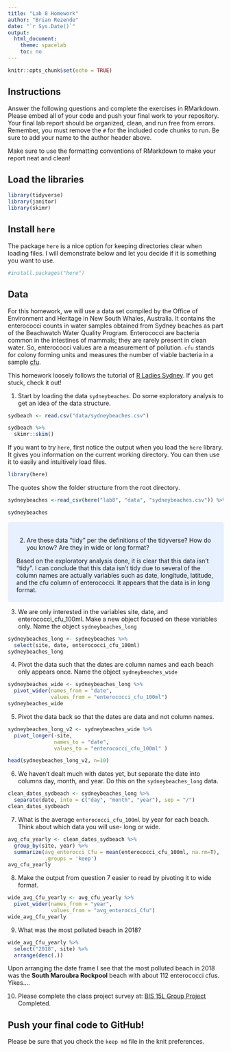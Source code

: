 ```yaml
---
title: "Lab 8 Homework"
author: "Brian Rezende"
date: "`r Sys.Date()`"
output:
  html_document:
    theme: spacelab
    toc: no
---
```


```r
knitr::opts_chunk$set(echo = TRUE)
```

## Instructions
Answer the following questions and complete the exercises in RMarkdown. Please embed all of your code and push your final work to your repository. Your final lab report should be organized, clean, and run free from errors. Remember, you must remove the `#` for the included code chunks to run. Be sure to add your name to the author header above.  

Make sure to use the formatting conventions of RMarkdown to make your report neat and clean!  

## Load the libraries
```r
library(tidyverse)
library(janitor)
library(skimr)
``` 

## Install `here`
The package `here` is a nice option for keeping directories clear when loading files. I will demonstrate below and let you decide if it is something you want to use.  
```r
#install.packages("here")
```

## Data
For this homework, we will use a data set compiled by the Office of Environment and Heritage in New South Whales, Australia. It contains the enterococci counts in water samples obtained from Sydney beaches as part of the Beachwatch Water Quality Program. Enterococci are bacteria common in the intestines of mammals; they are rarely present in clean water. So, enterococci values are a measurement of pollution. `cfu` stands for colony forming units and measures the number of viable bacteria in a sample [cfu](https://en.wikipedia.org/wiki/Colony-forming_unit).   

This homework loosely follows the tutorial of [R Ladies Sydney](https://rladiessydney.org/). If you get stuck, check it out!  

1. Start by loading the data `sydneybeaches`. Do some exploratory analysis to get an idea of the data structure.
```r
sydbeach <- read.csv("data/sydneybeaches.csv")
```
```r
sydbeach %>% 
  skimr::skim()
```
If you want to try `here`, first notice the output when you load the `here` library. It gives you information on the current working directory. You can then use it to easily and intuitively load files.
```r
library(here)
```

The quotes show the folder structure from the root directory.
```r
sydneybeaches <-read_csv(here("lab8", "data", "sydneybeaches.csv")) %>% janitor::clean_names()
```
```r
sydneybeaches
```
<style>
div.blue { background-color:#e6f0ff; border-radius: 5px; padding: 20px;}
</style>
<div class = "blue">

2. Are these data "tidy" per the definitions of the tidyverse? How do you know? Are they in wide or long format?

Based on the exploratory analysis done, it is clear that this data isn't "tidy". I can conclude that this data isn't tidy due to several of the column names are actually variables such as date, longitude, latitude, and the cfu column of enterococci. It appears that the data is in long format. </div>


3. We are only interested in the variables site, date, and enterococci_cfu_100ml. Make a new object focused on these variables only. Name the object `sydneybeaches_long`
```r
sydneybeaches_long <- sydneybeaches %>% 
  select(site, date, enterococci_cfu_100ml)
sydneybeaches_long
```

4. Pivot the data such that the dates are column names and each beach only appears once. Name the object `sydneybeaches_wide`
```r
sydneybeaches_wide <- sydneybeaches_long %>% 
  pivot_wider(names_from = "date",
              values_from = "enterococci_cfu_100ml")
sydneybeaches_wide
```

5. Pivot the data back so that the dates are data and not column names.
```r
sydneybeaches_long_v2 <- sydneybeaches_wide %>% 
  pivot_longer(-site,
               names_to = "date",
               values_to = "enterococci_cfu_100ml" )
```
```r
head(sydneybeaches_long_v2, n=10)
```

6. We haven't dealt much with dates yet, but separate the date into columns day, month, and year. Do this on the `sydneybeaches_long` data.
```r
clean_dates_sydbeach <- sydneybeaches_long %>% 
  separate(date, into = c("day", "month", "year"), sep = "/")
clean_dates_sydbeach
```

7. What is the average `enterococci_cfu_100ml` by year for each beach. Think about which data you will use- long or wide.
```r
avg_cfu_yearly <- clean_dates_sydbeach %>%
  group_by(site, year) %>% 
  summarize(avg_enterocci_Cfu = mean(enterococci_cfu_100ml, na.rm=T),
            .groups = 'keep')
avg_cfu_yearly
```

8. Make the output from question 7 easier to read by pivoting it to wide format.
```r
wide_avg_Cfu_yearly <- avg_cfu_yearly %>% 
  pivot_wider(names_from = "year",
              values_from = "avg_enterocci_Cfu")
wide_avg_Cfu_yearly
```

9. What was the most polluted beach in 2018?
```r
wide_avg_Cfu_yearly %>% 
  select("2018", site) %>% 
  arrange(desc(.))
```

Upon arranging the date frame I see that the most polluted beach in 2018 was the **South Maroubra Rockpool** beach with about 112 enterococci cfus. Yikes.... 


10. Please complete the class project survey at: [BIS 15L Group Project](https://forms.gle/H2j69Z3ZtbLH3efW6)
Completed. 

## Push your final code to GitHub!
Please be sure that you check the `keep md` file in the knit preferences.   